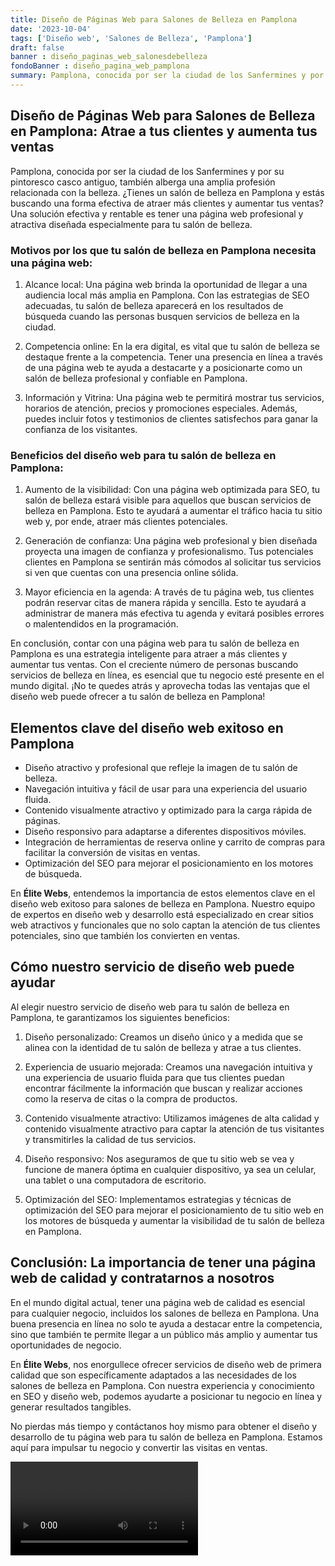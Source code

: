 ```yaml
---
title: Diseño de Páginas Web para Salones de Belleza en Pamplona
date: '2023-10-04'
tags: ['Diseño web', 'Salones de Belleza', 'Pamplona']
draft: false
banner : diseño_paginas_web_salonesdebelleza
fondoBanner : diseño_pagina_web_pamplona
summary: Pamplona, conocida por ser la ciudad de los Sanfermines y por su pintoresco casco antiguo, también alberga una amplia profesión relacionada con la belleza. ¿Tienes un salón de belleza en Pamplona y estás buscando una forma efectiva de atraer más clientes y aumentar tus ventas? Una solución efectiva y rentable es tener una página web profesional y atractiva diseñada especialmente para tu salón de belleza.
---
```


## Diseño de Páginas Web para Salones de Belleza en Pamplona: Atrae a tus clientes y aumenta tus ventas

Pamplona, conocida por ser la ciudad de los Sanfermines y por su pintoresco casco antiguo, también alberga una amplia profesión relacionada con la belleza. ¿Tienes un salón de belleza en Pamplona y estás buscando una forma efectiva de atraer más clientes y aumentar tus ventas? Una solución efectiva y rentable es tener una página web profesional y atractiva diseñada especialmente para tu salón de belleza.

### Motivos por los que tu salón de belleza en Pamplona necesita una página web:

1. Alcance local: Una página web brinda la oportunidad de llegar a una audiencia local más amplia en Pamplona. Con las estrategias de SEO adecuadas, tu salón de belleza aparecerá en los resultados de búsqueda cuando las personas busquen servicios de belleza en la ciudad.

2. Competencia online: En la era digital, es vital que tu salón de belleza se destaque frente a la competencia. Tener una presencia en línea a través de una página web te ayuda a destacarte y a posicionarte como un salón de belleza profesional y confiable en Pamplona.

3. Información y Vitrina: Una página web te permitirá mostrar tus servicios, horarios de atención, precios y promociones especiales. Además, puedes incluir fotos y testimonios de clientes satisfechos para ganar la confianza de los visitantes.

### Beneficios del diseño web para tu salón de belleza en Pamplona:

1. Aumento de la visibilidad: Con una página web optimizada para SEO, tu salón de belleza estará visible para aquellos que buscan servicios de belleza en Pamplona. Esto te ayudará a aumentar el tráfico hacia tu sitio web y, por ende, atraer más clientes potenciales.

2. Generación de confianza: Una página web profesional y bien diseñada proyecta una imagen de confianza y profesionalismo. Tus potenciales clientes en Pamplona se sentirán más cómodos al solicitar tus servicios si ven que cuentas con una presencia online sólida.

3. Mayor eficiencia en la agenda: A través de tu página web, tus clientes podrán reservar citas de manera rápida y sencilla. Esto te ayudará a administrar de manera más efectiva tu agenda y evitará posibles errores o malentendidos en la programación.

En conclusión, contar con una página web para tu salón de belleza en Pamplona es una estrategia inteligente para atraer a más clientes y aumentar tus ventas. Con el creciente número de personas buscando servicios de belleza en línea, es esencial que tu negocio esté presente en el mundo digital. ¡No te quedes atrás y aprovecha todas las ventajas que el diseño web puede ofrecer a tu salón de belleza en Pamplona!

<GifSeo />

<Cta />

## Elementos clave del diseño web exitoso en Pamplona

- Diseño atractivo y profesional que refleje la imagen de tu salón de belleza.
- Navegación intuitiva y fácil de usar para una experiencia del usuario fluida.
- Contenido visualmente atractivo y optimizado para la carga rápida de páginas.
- Diseño responsivo para adaptarse a diferentes dispositivos móviles.
- Integración de herramientas de reserva online y carrito de compras para facilitar la conversión de visitas en ventas.
- Optimización del SEO para mejorar el posicionamiento en los motores de búsqueda.

En **Élite Webs**, entendemos la importancia de estos elementos clave en el diseño web exitoso para salones de belleza en Pamplona. Nuestro equipo de expertos en diseño web y desarrollo está especializado en crear sitios web atractivos y funcionales que no solo captan la atención de tus clientes potenciales, sino que también los convierten en ventas.

## Cómo nuestro servicio de diseño web puede ayudar

Al elegir nuestro servicio de diseño web para tu salón de belleza en Pamplona, te garantizamos los siguientes beneficios:

1. Diseño personalizado: Creamos un diseño único y a medida que se alinea con la identidad de tu salón de belleza y atrae a tus clientes.

2. Experiencia de usuario mejorada: Creamos una navegación intuitiva y una experiencia de usuario fluida para que tus clientes puedan encontrar fácilmente la información que buscan y realizar acciones como la reserva de citas o la compra de productos.

3. Contenido visualmente atractivo: Utilizamos imágenes de alta calidad y contenido visualmente atractivo para captar la atención de tus visitantes y transmitirles la calidad de tus servicios.

4. Diseño responsivo: Nos aseguramos de que tu sitio web se vea y funcione de manera óptima en cualquier dispositivo, ya sea un celular, una tablet o una computadora de escritorio.

5. Optimización del SEO: Implementamos estrategias y técnicas de optimización del SEO para mejorar el posicionamiento de tu sitio web en los motores de búsqueda y aumentar la visibilidad de tu salón de belleza en Pamplona.

## Conclusión: La importancia de tener una página web de calidad y contratarnos a nosotros

En el mundo digital actual, tener una página web de calidad es esencial para cualquier negocio, incluidos los salones de belleza en Pamplona. Una buena presencia en línea no solo te ayuda a destacar entre la competencia, sino que también te permite llegar a un público más amplio y aumentar tus oportunidades de negocio.

En **Élite Webs**, nos enorgullece ofrecer servicios de diseño web de primera calidad que son específicamente adaptados a las necesidades de los salones de belleza en Pamplona. Con nuestra experiencia y conocimiento en SEO y diseño web, podemos ayudarte a posicionar tu negocio en línea y generar resultados tangibles.

No pierdas más tiempo y contáctanos hoy mismo para obtener el diseño y desarrollo de tu página web para tu salón de belleza en Pamplona. Estamos aquí para impulsar tu negocio y convertir las visitas en ventas.

<Video />

<CtaBot job='Salones de Belleza' city='Pamplona'/>

<Gmaps query='Pamplona+españa+maps' />